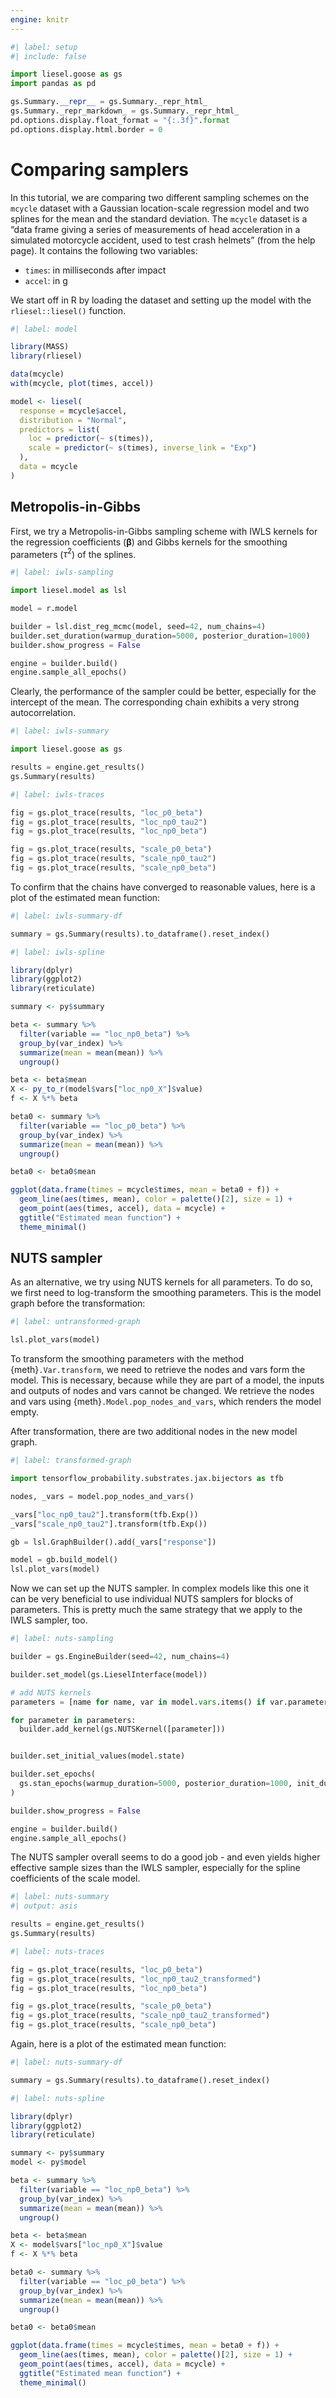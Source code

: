 ```yaml
---
engine: knitr
---
```


```python
#| label: setup
#| include: false

import liesel.goose as gs
import pandas as pd

gs.Summary.__repr__ = gs.Summary._repr_html_
gs.Summary._repr_markdown_ = gs.Summary._repr_html_
pd.options.display.float_format = "{:.3f}".format
pd.options.display.html.border = 0
```

# Comparing samplers

In this tutorial, we are comparing two different sampling schemes on the `mcycle` dataset with a Gaussian location-scale regression model and two splines for the mean and the standard deviation. The `mcycle` dataset is a "data frame giving a series of measurements of head acceleration in a simulated motorcycle accident, used to test crash helmets" (from the help page). It contains the following two variables:

- `times`: in milliseconds after impact
- `accel`: in g

We start off in R by loading the dataset and setting up the model with the `rliesel::liesel()` function.

```r
#| label: model

library(MASS)
library(rliesel)

data(mcycle)
with(mcycle, plot(times, accel))

model <- liesel(
  response = mcycle$accel,
  distribution = "Normal",
  predictors = list(
    loc = predictor(~ s(times)),
    scale = predictor(~ s(times), inverse_link = "Exp")
  ),
  data = mcycle
)
```

## Metropolis-in-Gibbs

First, we try a Metropolis-in-Gibbs sampling scheme with IWLS kernels for the regression coefficients ($\boldsymbol{\beta}$) and Gibbs kernels for the smoothing parameters ($\tau^2$) of the splines.

```python
#| label: iwls-sampling

import liesel.model as lsl

model = r.model

builder = lsl.dist_reg_mcmc(model, seed=42, num_chains=4)
builder.set_duration(warmup_duration=5000, posterior_duration=1000)
builder.show_progress = False

engine = builder.build()
engine.sample_all_epochs()
```

Clearly, the performance of the sampler could be better, especially for the intercept of the mean. The corresponding chain exhibits a very strong autocorrelation.

```python
#| label: iwls-summary

import liesel.goose as gs

results = engine.get_results()
gs.Summary(results)
```

```python
#| label: iwls-traces

fig = gs.plot_trace(results, "loc_p0_beta")
fig = gs.plot_trace(results, "loc_np0_tau2")
fig = gs.plot_trace(results, "loc_np0_beta")

fig = gs.plot_trace(results, "scale_p0_beta")
fig = gs.plot_trace(results, "scale_np0_tau2")
fig = gs.plot_trace(results, "scale_np0_beta")
```

To confirm that the chains have converged to reasonable values, here is a plot of the estimated mean function:

```python
#| label: iwls-summary-df

summary = gs.Summary(results).to_dataframe().reset_index()
```

```r
#| label: iwls-spline

library(dplyr)
library(ggplot2)
library(reticulate)

summary <- py$summary

beta <- summary %>%
  filter(variable == "loc_np0_beta") %>%
  group_by(var_index) %>%
  summarize(mean = mean(mean)) %>%
  ungroup()

beta <- beta$mean
X <- py_to_r(model$vars["loc_np0_X"]$value)
f <- X %*% beta

beta0 <- summary %>%
  filter(variable == "loc_p0_beta") %>%
  group_by(var_index) %>%
  summarize(mean = mean(mean)) %>%
  ungroup()

beta0 <- beta0$mean

ggplot(data.frame(times = mcycle$times, mean = beta0 + f)) +
  geom_line(aes(times, mean), color = palette()[2], size = 1) +
  geom_point(aes(times, accel), data = mcycle) +
  ggtitle("Estimated mean function") +
  theme_minimal()
```

## NUTS sampler

As an alternative, we try using NUTS kernels for all parameters.
To do so, we first need to log-transform the smoothing parameters.
This is the model graph before the transformation:

```python
#| label: untransformed-graph

lsl.plot_vars(model)
```

To transform the smoothing parameters with the method {meth}`.Var.transform`,
we need to retrieve the nodes and vars form the model. This is necessary, because
while they are part of a model, the inputs and outputs of nodes and vars cannot
be changed.
We retrieve the nodes and vars using {meth}`.Model.pop_nodes_and_vars`,
which renders the model empty.

After transformation, there are two additional nodes in the new model graph.

```python
#| label: transformed-graph

import tensorflow_probability.substrates.jax.bijectors as tfb

nodes, _vars = model.pop_nodes_and_vars()

_vars["loc_np0_tau2"].transform(tfb.Exp())
_vars["scale_np0_tau2"].transform(tfb.Exp())

gb = lsl.GraphBuilder().add(_vars["response"])

model = gb.build_model()
lsl.plot_vars(model)
```

Now we can set up the NUTS sampler. In complex models like this one it can be
very beneficial to use individual NUTS samplers for blocks of parameters. This
is pretty much the same strategy that we apply to the IWLS sampler, too.



```python
#| label: nuts-sampling

builder = gs.EngineBuilder(seed=42, num_chains=4)

builder.set_model(gs.LieselInterface(model))

# add NUTS kernels
parameters = [name for name, var in model.vars.items() if var.parameter]

for parameter in parameters:
  builder.add_kernel(gs.NUTSKernel([parameter]))


builder.set_initial_values(model.state)

builder.set_epochs(
  gs.stan_epochs(warmup_duration=5000, posterior_duration=1000, init_duration=750, term_duration=500)
)

builder.show_progress = False

engine = builder.build()
engine.sample_all_epochs()
```

The NUTS sampler overall seems to do a good job - and even yields higher
effective sample sizes than the IWLS sampler, especially for the spline
coefficients of the scale model.

```python
#| label: nuts-summary
#| output: asis

results = engine.get_results()
gs.Summary(results)
```

```python
#| label: nuts-traces

fig = gs.plot_trace(results, "loc_p0_beta")
fig = gs.plot_trace(results, "loc_np0_tau2_transformed")
fig = gs.plot_trace(results, "loc_np0_beta")

fig = gs.plot_trace(results, "scale_p0_beta")
fig = gs.plot_trace(results, "scale_np0_tau2_transformed")
fig = gs.plot_trace(results, "scale_np0_beta")
```

Again, here is a plot of the estimated mean function:

```python
#| label: nuts-summary-df

summary = gs.Summary(results).to_dataframe().reset_index()
```

```r
#| label: nuts-spline

library(dplyr)
library(ggplot2)
library(reticulate)

summary <- py$summary
model <- py$model

beta <- summary %>%
  filter(variable == "loc_np0_beta") %>%
  group_by(var_index) %>%
  summarize(mean = mean(mean)) %>%
  ungroup()

beta <- beta$mean
X <- model$vars["loc_np0_X"]$value
f <- X %*% beta

beta0 <- summary %>%
  filter(variable == "loc_p0_beta") %>%
  group_by(var_index) %>%
  summarize(mean = mean(mean)) %>%
  ungroup()

beta0 <- beta0$mean

ggplot(data.frame(times = mcycle$times, mean = beta0 + f)) +
  geom_line(aes(times, mean), color = palette()[2], size = 1) +
  geom_point(aes(times, accel), data = mcycle) +
  ggtitle("Estimated mean function") +
  theme_minimal()
```
